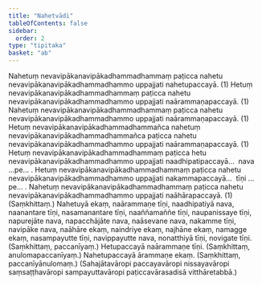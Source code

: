 ```yaml
---
title: "Nahetvādi"
tableOfContents: false
sidebar:
  order: 2
type: "tipitaka"
basket: "ab"
---
```



<DynamicBreadcrumb />

<Division number="138">

<Paragraph number="242">
Nahetuṃ nevavipākanavipākadhammadhammaṃ paṭicca nahetu nevavipākanavipākadhammadhammo uppajjati nahetupaccayā. (1)
</Paragraph>

</Division>
<Division number="139">

<Paragraph number="243">
Hetuṃ nevavipākanavipākadhammadhammaṃ paṭicca nahetu nevavipākanavipākadhammadhammo uppajjati naārammaṇapaccayā. (1)
</Paragraph>

<Paragraph number="244">
Nahetuṃ nevavipākanavipākadhammadhammaṃ paṭicca nahetu nevavipākanavipākadhammadhammo uppajjati naārammaṇapaccayā. (1)
</Paragraph>

<Paragraph number="245">
Hetuṃ nevavipākanavipākadhammadhammañca nahetuṃ nevavipākanavipākadhammadhammañca paṭicca nahetu nevavipākanavipākadhammadhammo uppajjati naārammaṇapaccayā. (1)
</Paragraph>

</Division>
<Division number="140">

<Paragraph number="246">
Hetuṃ nevavipākanavipākadhammadhammaṃ paṭicca hetu nevavipākanavipākadhammadhammo uppajjati naadhipatipaccayā…  nava …pe… .
</Paragraph>

</Division>
<Division number="141">

<Paragraph number="247">
Hetuṃ nevavipākanavipākadhammadhammaṃ paṭicca nahetu nevavipākanavipākadhammadhammo uppajjati nakammapaccayā…  tīṇi …pe… .
</Paragraph>

</Division>
<Division number="142">

<Paragraph number="248">
Nahetuṃ nevavipākanavipākadhammadhammaṃ paṭicca nahetu nevavipākanavipākadhammadhammo uppajjati naāhārapaccayā. (1) (Saṃkhittaṃ.)
</Paragraph>

</Division>
<Division number="143">

<Paragraph number="249">
Nahetuyā ekaṃ, naārammaṇe tīṇi, naadhipatiyā nava, naanantare tīṇi, nasamanantare tīṇi, naaññamaññe tīṇi, naupanissaye tīṇi, napurejāte nava, napacchājāte nava, naāsevane nava, nakamme tīṇi, navipāke nava, naāhāre ekaṃ, naindriye ekaṃ, najhāne ekaṃ, namagge ekaṃ, nasampayutte tīṇi, navippayutte nava, nonatthiyā tīṇi, novigate tīṇi. (Saṃkhittaṃ, paccanīyaṃ.)
</Paragraph>

<Paragraph number="250">
Hetupaccayā naārammaṇe tīṇi. (Saṃkhittaṃ, anulomapaccanīyaṃ.)
</Paragraph>

<Paragraph number="251">
Nahetupaccayā ārammaṇe ekaṃ. (Saṃkhittaṃ, paccanīyānulomaṃ.)
</Paragraph>

<Paragraph number="252">
(Sahajātavāropi paccayavāropi nissayavāropi saṃsaṭṭhavāropi sampayuttavāropi paṭiccavārasadisā vitthāretabbā.)
</Paragraph>
</Division>